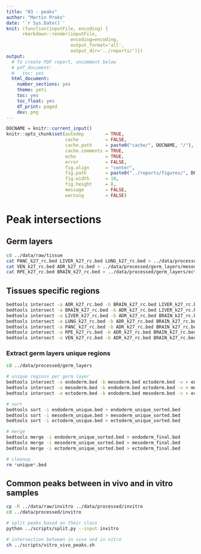 ```yaml
---
title: "03 - peaks"
author: "Martin Proks"
date: '`r Sys.Date()`'
knit: (function(inputFile, encoding) { 
      rmarkdown::render(inputFile,
                        encoding=encoding,
                        output_format='all',
                        output_dir='../reports/')})
output:
  # To create PDF report, uncomment below
  # pdf_document:
  #   toc: yes
  html_document:
    number_sections: yes
    theme: yeti
    toc: yes
    toc_float: yes
    df_print: paged
    dev: png
---
```


```r
DOCNAME = knitr::current_input()
knitr::opts_chunk$set(autodep        = TRUE,
                      cache          = FALSE,
                      cache.path     = paste0("cache/", DOCNAME, "/"),
                      cache.comments = TRUE,
                      echo           = TRUE,
                      error          = FALSE,
                      fig.align      = "center",
                      fig.path       = paste0("../reports/figures/", DOCNAME, "/"),
                      fig.width      = 10,
                      fig.height     = 8,
                      message        = FALSE,
                      warning        = FALSE)
```

# Peak intersections

## Germ layers

```bash
cd ../data/raw/tissue
cat PANC_k27_rc.bed LIVER_k27_rc.bed LUNG_k27_rc.bed > ../data/processed/germ_layers/endoderm.bed
cat VEN_k27_rc.bed ADR_k27_rc.bed > ../data/processed/germ_layers/mesoderm.bed
cat RPE_k27_rc.bed BRAIN_k27_rc.bed > ../data/processed/germ_layers/ectoderm.bed
```

## Tissues specific regions

```bash
bedtools intersect -a ADR_k27_rc.bed -b BRAIN_k27_rc.bed LIVER_k27_rc.bed LUNG_k27_rc.bed PANC_k27_rc.bed RPE_k27_rc.bed VEN_k27_rc.bed -v > ../data/processed/tissues/ADR_only.bed
bedtools intersect -a BRAIN_k27_rc.bed -b ADR_k27_rc.bed LIVER_k27_rc.bed LUNG_k27_rc.bed PANC_k27_rc.bed RPE_k27_rc.bed VEN_k27_rc.bed -v > ../data/processed/tissues/BRAIN_only.bed
bedtools intersect -a LIVER_k27_rc.bed -b ADR_k27_rc.bed BRAIN_k27_rc.bed LUNG_k27_rc.bed PANC_k27_rc.bed RPE_k27_rc.bed VEN_k27_rc.bed -v > ../data/processed/tissues/LIVER_only.bed
bedtools intersect -a LUNG_k27_rc.bed -b ADR_k27_rc.bed BRAIN_k27_rc.bed LIVER_k27_rc.bed PANC_k27_rc.bed RPE_k27_rc.bed VEN_k27_rc.bed -v > ../data/processed/tissues/LUNG_only.bed
bedtools intersect -a PANC_k27_rc.bed -b ADR_k27_rc.bed BRAIN_k27_rc.bed LIVER_k27_rc.bed LUNG_k27_rc.bed RPE_k27_rc.bed VEN_k27_rc.bed -v > ../data/processed/tissues/PANC_only.bed
bedtools intersect -a RPE_k27_rc.bed -b ADR_k27_rc.bed BRAIN_k27_rc.bed LIVER_k27_rc.bed LUNG_k27_rc.bed PANC_k27_rc.bed VEN_k27_rc.bed -v > ../data/processed/tissues/RPE_only.bed
bedtools intersect -a VEN_k27_rc.bed -b ADR_k27_rc.bed BRAIN_k27_rc.bed LIVER_k27_rc.bed LUNG_k27_rc.bed PANC_k27_rc.bed RPE_k27_rc.bed -v > ../data/processed/tissues/VEN_only.bed
```

### Extract germ layers unique regions

```bash
cd ../data/processed/germ_layers

# unique regions per germ layer
bedtools intersect -a endoderm.bed -b mesoderm.bed ectoderm.bed -v > endoderm_unique.bed
bedtools intersect -a mesoderm.bed -b endoderm.bed ectoderm.bed -v > mesoderm_unique.bed
bedtools intersect -a ectoderm.bed -b endoderm.bed mesoderm.bed -v > ectoderm_unique.bed

# sort
bedtools sort -i endoderm_unique.bed > endoderm_unique_sorted.bed
bedtools sort -i mesoderm_unique.bed > mesoderm_unique_sorted.bed
bedtools sort -i ectoderm_unique.bed > ectoderm_unique_sorted.bed

# merge
bedtools merge -i endoderm_unique_sorted.bed > endoderm_final.bed
bedtools merge -i mesoderm_unique_sorted.bed > mesoderm_final.bed
bedtools merge -i ectoderm_unique_sorted.bed > ectoderm_final.bed

# cleanup
rm *unique*.bed
```

## Common peaks between in vivo and in vitro samples

```bash
cp -R ../data/raw/invitro ../data/processed/invitro
cd ../data/processed/invitro

# split peaks based on their class
python ../scripts/split.py --input invitro

# intersection between in vivo and in vitro
sh ../scripts/vitro_vivo_peaks.sh
```
